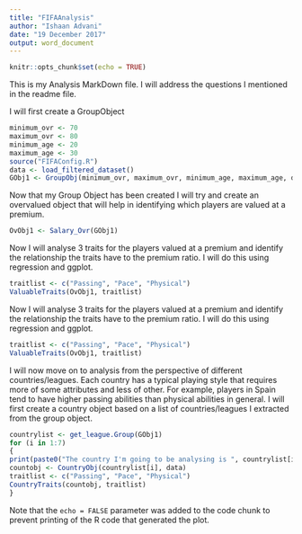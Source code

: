 ```yaml
---
title: "FIFAAnalysis"
author: "Ishaan Advani"
date: "19 December 2017"
output: word_document
---
```


```r
knitr::opts_chunk$set(echo = TRUE)
```

This is my Analysis MarkDown file. I will address the questions I mentioned in the readme file. 

I will first create a GroupObject
```r
minimum_ovr <- 70
maximum_ovr <- 80
minimum_age <- 20
maximum_age <- 30
source("FIFAConfig.R")
data <- load_filtered_dataset()
GObj1 <- GroupObj(minimum_ovr, maximum_ovr, minimum_age, maximum_age, data)
```

Now that my Group Object has been created I will try and create an overvalued object that will help in identifying which players are valued at a premium.

```r
OvObj1 <- Salary_Ovr(GObj1)
```


Now I will analyse 3 traits for the players valued at a premium and identify the relationship the traits have to the premium ratio. I will do this using regression and ggplot.
```r
traitlist <- c("Passing", "Pace", "Physical")
ValuableTraits(OvObj1, traitlist)
```

Now I will analyse 3 traits for the players valued at a premium and identify the relationship the traits have to the premium ratio. I will do this using regression and ggplot.
```r
traitlist <- c("Passing", "Pace", "Physical")
ValuableTraits(OvObj1, traitlist)
```

I will now move on to analysis from the perspective of different countries/leagues. Each country has a typical playing style that requires more of some attributes and less of other. For example, players in Spain tend to have higher passing abilities than physical abilities in general. I will first create a country object based on a list of countries/leagues I extracted from the group object.
```r
countrylist <- get_league.Group(GObj1)
for (i in 1:7)
{
print(paste0("The country I'm going to be analysing is ", countrylist[i]))
countobj <- CountryObj(countrylist[i], data)
traitlist <- c("Passing", "Pace", "Physical")
CountryTraits(countobj, traitlist)
}
```
Note that the `echo = FALSE` parameter was added to the code chunk to prevent printing of the R code that generated the plot.
